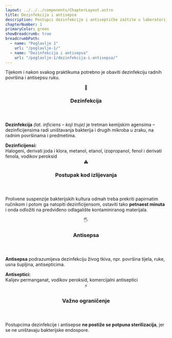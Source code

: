 ```yaml
---
layout: ../../../components/ChapterLayout.astro
title: Dezinfekcija i antisepsa
description: Postupci dezinfekcije i antiseptičke zaštite u laboratoriju
chapterNumber: 1
primaryColor: green
showBreadcrumb: true
breadcrumbPath:
  - name: "Poglavlje 1"
    url: "/poglavlje-1/"
  - name: "Dezinfekcija i antisepsa"
    url: "/poglavlje-1/dezinfekcija-i-antisepsa/"
---
```



<section class="intro">
  <p>
    Tijekom i nakon svakog praktikuma potrebno je obaviti dezinfekciju radnih površina i antisepsu ruku.
  </p>
</section>

<section class="block block--green">
  <header class="block__header">
    <span class="block__icon">🧽</span>
    <h3 class="block__title">Dezinfekcija</h3>
  </header>
  <div class="block__body">
    <p>
      <strong>Dezinfekcija</strong> <em>(lat. inficiens – koji truje)</em> je tretman kemijskim agensima – dezinficijensima radi uništavanja bakterija i drugih mikroba u zraku, na radnim površinama i predmetima.
    </p>
    <div class="subnote">
      <strong class="subnote__label">Dezinficijensi:</strong>
      <div class="subnote__text">
        Halogeni, derivati joda i klora, metanol, etanol, izopropanol, fenol i derivati fenola, vodikov peroksid
      </div>
    </div>
  </div>
</section>

<section class="block block--amber">
  <header class="block__header">
    <span class="block__icon">⚠️</span>
    <h3 class="block__title">Postupak kod izlijevanja</h3>
  </header>
  <div class="block__body">
    <p>
      Prolivene suspenzije bakterijskih kultura odmah treba prekriti papirnatim ručnikom i potom ga natopiti dezinficijensom, ostaviti tako <strong>petnaest minuta</strong> i onda odložiti na predviđeno odlagalište kontaminiranog materijala.
    </p>
  </div>
</section>

<section class="block block--blue">
  <header class="block__header">
    <span class="block__icon">🖐️</span>
    <h3 class="block__title">Antisepsa</h3>
  </header>
  <div class="block__body">
    <p>
      <strong>Antisepsa</strong> podrazumijeva dezinfekciju živog tkiva, npr. površina tijela, ruke, usna šupljina, antisepticima.
    </p>
    <div class="subnote">
      <strong class="subnote__label">Antiseptici:</strong>
      <div class="subnote__text">
        Kalijev permanganat, vodikov peroksid, komercijalni antiseptici
      </div>
    </div>
  </div>
</section>

<section class="block block--red">
  <header class="block__header">
    <span class="block__icon">⚡</span>
    <h3 class="block__title">Važno ograničenje</h3>
  </header>
  <div class="block__body">
    <p>
      Postupcima dezinfekcije i antisepse <strong>ne postiže se potpuna sterilizacija</strong>, jer se ne uništavaju bakterijske endospore.
    </p>
  </div>
</section>
